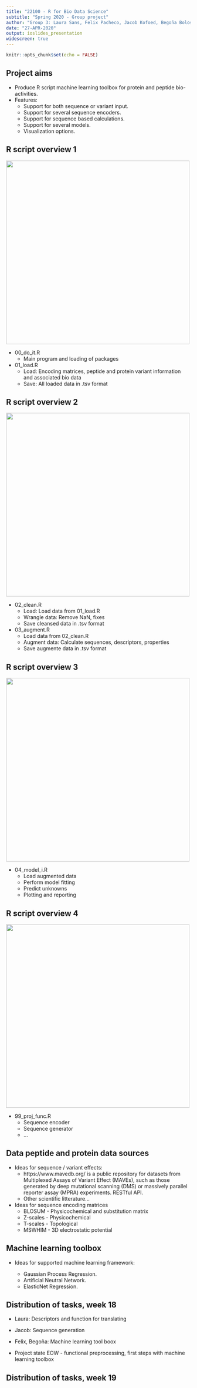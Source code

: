```yaml
---
title: "22100 - R for Bio Data Science"
subtitle: "Spring 2020 - Group project"
author: "Group 3: Laura Sans, Felix Pacheco, Jacob Kofoed, Begoña Bolos Sierra"
date: "27-APR-2020"
output: ioslides_presentation
widescreen: true
---
```


```r
knitr::opts_chunk$set(echo = FALSE)
```

<style>
.forceBreak { -webkit-column-break-after: always; break-after: column; }
</style>

<style>
div.footnotes {
  position: absolute;
  bottom: 0;
  margin-bottom: 10px;
  width: 80%;
  font-size: 0.6em;
}
</style>


## Project aims

* Produce R script machine learning toolbox for protein and peptide bio-activities.
* Features:
  - Support for both sequence or variant input.
  - Support for several sequence encoders.
  - Support for sequence based calculations.
  - Support for several models.
  - Visualization options.

## R script overview 1

<div class="columns-2">
  ![](project_organisation.png){width=500px}
  <p class="forceBreak"></p>
  * 00_do_it.R
    - Main program and loading of packages
  * 01_load.R
    - Load: Encoding matrices, peptide and protein variant information and associated bio data
    - Save: All loaded data in .tsv format
</div>

## R script overview 2

<div class="columns-2">
  ![](project_organisation.png){width=500px}
  <p class="forceBreak"></p>
  * 02_clean.R
    - Load: Load data from 01_load.R
    - Wrangle data: Remove NaN, fixes
    - Save cleansed data in .tsv format
  * 03_augment.R
    - Load data from 02_clean.R
    - Augment data: Calculate sequences, descriptors, properties
    - Save augmente data in .tsv format
</div>
    
## R script overview 3

<div class="columns-2">
  ![](project_organisation.png){width=500px}
  <p class="forceBreak"></p>
  * 04_model_i.R
    - Load augmented data
    - Perform model fitting
    - Predict unknowns
    - Plotting and reporting
</div>

## R script overview 4

<div class="columns-2">
  ![](project_organisation.png){width=500px}
  <p class="forceBreak"></p>
  * 99_proj_func.R
    - Sequence encoder
    - Sequence generator
    - ...
</div>

## Data peptide and protein data sources

* Ideas for sequence / variant effects:
  - https://www.mavedb.org/ is a public repository for datasets from Multiplexed Assays of Variant Effect (MAVEs), such as those generated by deep mutational scanning (DMS) or massively parallel reporter assay (MPRA) experiments. RESTful API.
  - Other scientific litterature...

* Ideas for sequence encoding matrices
  - BLOSUM - Physicochemical and substitution matrix
  - Z-scales - Physicochemical
  - T-scales - Topological
  - MSWHIM - 3D electrostatic potential

## Machine learning toolbox

* Ideas for supported machine learning framework:

  - Gaussian Process Regression.
  - Artificial Neutral Network.
  - ElasticNet Regression.

## Distribution of tasks, week 18

* Laura: Descriptors and function for translating
* Jacob: Sequence generation
* Felix, Begoña: Machine learning tool boox

* Project state EOW - functional preprocessing, first steps with machine learning toolbox

## Distribution of tasks, week 19
